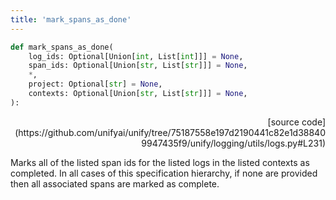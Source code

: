 ```yaml
---
title: 'mark_spans_as_done'
---
```


```python
def mark_spans_as_done(
    log_ids: Optional[Union[int, List[int]]] = None,
    span_ids: Optional[Union[str, List[str]]] = None,
    *,
    project: Optional[str] = None,
    contexts: Optional[Union[str, List[str]]] = None,
):
```

<p align="right">[source code](https://github.com/unifyai/unify/tree/75187558e197d2190441c82e1d388409947435f9/unify/logging/utils/logs.py#L231)</p>

Marks all of the listed span ids for the listed logs in the listed contexts as completed.
In all cases of this specification hierarchy, if none are provided then all associated spans are marked as complete.